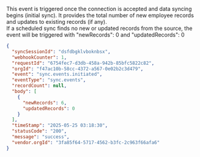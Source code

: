 This event is triggered once the connection is accepted and data syncing begins (initial sync). It provides the total number of new employee records and updates to existing records (if any).  
 If a scheduled sync finds no new or updated records from the source, the event will be triggered with "newRecords": 0 and "updatedRecords": 0  

```json
{
  "syncSessionId": "dsfdbgklvboknbsx",
  "webhookCounter": 1,
  "requestId": "6754fec7-d3db-458a-942b-85bfc5822c82",
  "orgId": "f47ac10b-58cc-4372-a567-0e02b2c3d479",
  "event": "sync.events.initiated",
  "eventType": "sync.events",
  "recordCount": null,
  "body": [
    {
      "newRecords": 6,
      "updatedRecords": 0
    }
  ],
  "timeStamp": "2025-05-25 03:18:30",
  "statusCode": "200",
  "message": "success",
  "vendor.orgId": "3fa85f64-5717-4562-b3fc-2c963f66afa6"
}
```